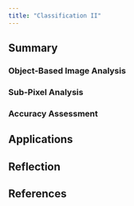 ```yaml
---
title: "Classification II"
---
```


## Summary

### Object-Based Image Analysis 

### Sub-Pixel Analysis

### Accuracy Assessment 

## Applications

## Reflection

## References 
